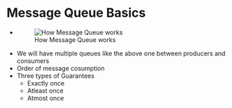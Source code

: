 # Message Queue Basics

* ![How Message Queue works](/images/message_queues.png)
* We will have multiple queues like the above one between producers and consumers
* Order of message cosumption
* Three types of Guarantees
  * Exactly once
  * Atleast once
  * Atmost once


